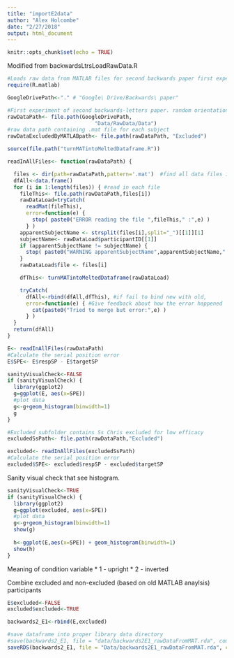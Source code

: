 ```yaml
---
title: "importE2data"
author: "Alex Holcombe"
date: "2/27/2018"
output: html_document
---
```


```r
knitr::opts_chunk$set(echo = TRUE)
```

Modified from backwardsLtrsLoadRawData.R

```r

#Loads raw data from MATLAB files for second backwards paper first experiment
require(R.matlab)

GoogleDrivePath<-"." # "Google\ Drive/Backwards\ paper"

#First experiment of second backwards-letters paper. random orientation each trial.
rawDataPath<- file.path(GoogleDrivePath,
                            "Data/RawData/Data")
#raw data path containing .mat file for each subject
rawDataExcludedByMATLABpath<- file.path(rawDataPath, "Excluded")

source(file.path("turnMATintoMeltedDataframe.R"))

readInAllFiles<- function(rawDataPath) {

  files <- dir(path=rawDataPath,pattern='.mat')  #find all data files in this directory
  dfAll<-data.frame()
  for (i in 1:length(files)) { #read in each file
    fileThis<- file.path(rawDataPath,files[i])
    rawDataLoad=tryCatch(
      readMat(fileThis),
      error=function(e) {
        stop( paste0("ERROR reading the file ",fileThis," :",e) )
      } )
    apparentSubjectName <- strsplit(files[i],split="_")[[1]][1]
    subjectName<- rawDataLoad$participantID[[1]]
    if (apparentSubjectName != subjectName) {
      stop( paste0("WARNING apparentSubjectName",apparentSubjectName," from filename does not match subjectName in data structure",subjectName) )
    }
    rawDataLoad$file <- files[i]

    dfThis<- turnMATintoMeltedDataframe(rawDataLoad)

    tryCatch(
      dfAll<-rbind(dfAll,dfThis), #if fail to bind new with old,
      error=function(e) { #Give feedback about how the error happened
        cat(paste0("Tried to merge but error:",e) )
      } )
  }
  return(dfAll)
}
```

```r

E<- readInAllFiles(rawDataPath)
#Calculate the serial position error
E$SPE<- E$respSP - E$targetSP

sanityVisualCheck<-FALSE
if (sanityVisualCheck) {
  library(ggplot2)
  g=ggplot(E, aes(x=SPE))
  #plot data
  g<-g+geom_histogram(binwidth=1)
  g
}

#Excluded subfolder contains Ss Chris excluded for low efficacy
excludedSsPath<- file.path(rawDataPath,"Excluded")

excluded<- readInAllFiles(excludedSsPath)
#Calculate the serial position error
excluded$SPE<- excluded$respSP - excluded$targetSP
```

Sanity visual check that see histogram.
```r

sanityVisualCheck<-TRUE
if (sanityVisualCheck) {
  library(ggplot2)
  g=ggplot(excluded, aes(x=SPE))
  #plot data
  g<-g+geom_histogram(binwidth=1)
  show(g)
  
  h<-ggplot(E,aes(x=SPE)) + geom_histogram(binwidth=1)
  show(h)
}

```

Meaning of condition variable
* 1 - upright
* 2 - inverted

Combine excluded and non-excluded (based on old MATLAB anaylsis) participants
```r

E$excluded<-FALSE
excluded$excluded<-TRUE

backwards2_E1<-rbind(E,excluded)

#save dataframe into proper library data directory
#save(backwards2_E1, file = "data/backwards2E1_rawDataFromMAT.rda", compress="bzip2")
saveRDS(backwards2_E1, file = "Data/backwards2E1_rawDataFromMAT.rda", compress="bzip2")
```


